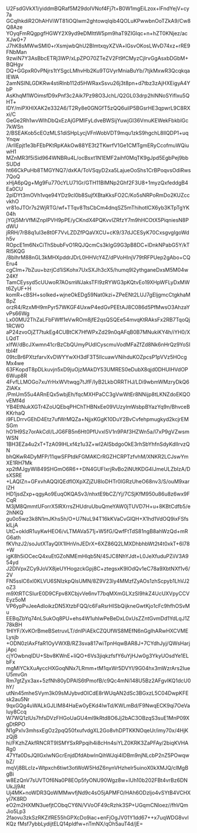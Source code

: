 U2FsdGVkX1/yiddmBQRaf5M29doIVNof4Fj7t+B0W1mgEiLzox+lFndYejV+cy7a
GCqIhkdiR2OhAHViWT81iOQlwm2ghtowqlqib4QOLuKPwwbnOoTZkA9/Cw8Q8Aze
YOyqFmRQgpgfHGWY2X9yd9eDMIttW5pm9haT9ZIGlqc+n+hZT0KNjez/acXJw0+7
J7hK8sMWwSMI0+rXsmjwbQhU2BlmtxqyXZVA+lGsvOKosLWvD74xz+rRE9FNbMan
9zwiN7Y3AsBbcETRj3WP/xLpZPO70ZTeZV2Ft9fCMyzCjIrvGgAsxbDGbM+BQHgv
DQ+GGpxR0vPNjrs1tYSgcLMhvHb2Ku9TGVyrMniaBuYb/7tjkMxwR3QcqkqaIEWA
2amNSINLGDKRw4stiRlnb112d5HWRaxSsvu26j3t8pn+d7tbz3zAjHXEigyA4YbP
AsKhqM1WOimsfD9xPnf3c2Aik7Pz98O3JchL/Q2GL03drp2hlNNoSYiflxu5QHT+
lDY/miPXHlXAK2e332A6/T2Ry8e0GNGfT5zQQ6uiIP5BGsrHE3qpwrL9C8RXxi/C
GeGe2Rh1wvWIhDbQxEzAjGPMIFyLdveBWSijYuwjGl36VmuKEWekFbkblGc7kWSn
2/BSEAKob5cEOzMLS1diSHpLycjVFnWobVDT9mqu1zkS9hgchL8lIQDP1+uqYnqw
/ArllEpjt1e3bFEbPKtRpKAkOw88YE3t2TKwrfV1Ge1CMTgmERyCcofmuWQiuwH1
MZnMR3f5iSid964WNBRu4L/ocBsxt1N1EMF2aihf0MqTK9gJpd5EgbPej9bbSUDd
ht66CkPuHb8TMGYNQ7/dxKA/ToVSqyD2xa5LajueOoShs1CrBPoqvsOdiRws7QoQ
xHjA6pQg+Mg9Fu770cYLU71Gr/GTH11BlMNp2Ghf2F3U8+1myzQxfeddgB4Ea0CU
2plDYt3mOVh1vqe94YDz9cl0b8SujfXBtaKksFO2C/Ko5sNRPoRmDo2KUZccvkhO
vr81oJTOr7s2WjRTG/wf+TTqv8TtsCbCm4dnqSZ5mThihotlCX6yb3KTpTgYK04h
jYGj5MrVfMiZnplPVH9pPE/yCKndX4PQKvvIZRfzY7m9hHCOtX5PiqniesN8PdWU
jRRH/7rB8q1uI3e8t0F7VvLZDZfPQaVXCU+cK9/37dJCESyK70CxsgvgIgoWdh5v
ROpcE1m6NxCiThSbubFvO1RQJQcmCs3kIgG9G3pB8DC+lDnkNPabG5Y/kTRI5KQG
/8bIhrM88nGL3kMHXpddrJDrL0HHVcY4Z/dPVoHInjV79tRFPUep2gAbo+CQEru4
cgCIm+7bZuu+bzrjCd1iSKohx7UxSXJh3cX5/humq9l2ythganeDxsM5M04w24Kf
TamCEysyd5cUUwoR7AOsmWJaksTFI9zRYWG3pKQtvEo19XHpWFLyDxMWt6ZyUF+H
komR+cBSH+soIked+wjneOkEDg59Nat0kzi+ZPeENt2LUJ7gEljgmcCtgkhaMBpZ
orzR4/RzxMH9mPyr57WKGF4UxwP4edGvPEEtAJ8C086d5PfMwsO3AhzaYvPs66Wg
Lx00MU2ThZaLFbFWff1eVwROm8jfE2qsQSQEe54mvqKtRAksFx2RB7TqoQj1RCWO
aP24zvoOjZT7tukEg4CUBtCK7HfWPxZd29n0qAFqB0B7MNukiKY4h/iYH0/XLQdT
xIfW/dBcJXwmn41crBzCbQUmyPUdICyscmuVodMFaZfZd8Nk6nHrQz9YoSItbI4f
09tcBr6PXtzfarvXvDWYYwXH3dF3T5lIcuawVNihduKOZpcsP1pVVz5HOcgMx4we
63FKopdT8pDLkuvjn5xD9juOjzMAkDY53UMRES0eDubX8qjd0DHUlHVdOP6Wup8R
4FvfLLMOGo7xuYrHxWVtwqg7tJfF/IyB2LkbORRTHJ/LDi9wbmWMzryDkQ6ZIAKx
/PmUm55u4ARnEQx5wbjEh/fqcMXHPaCC3gVwWtEr8NNijp8tLKNZdoEKQOvEMf4d
YB4EtNukXGTr4ZoUQEbqPHChTHBNxEe09VUzylmWsbpBYazYq9n/BhvceBKKrhaQ
i9FLDrrvGEhD4Etz7ufWrMQZa+NjjxKGgK10DuY2BvCvfehpmugkyd2kcjrEMSGm
hO1H9Sz7orAkCdI/LJG6FB5n6Ht0PfUvxl5V1n9PAf3HZWn5a/l7xP9gVZwsmWSN
1BH3EZa4u2xT+TzA09lHLxf4z1u3Z+wI2AlSbdgoOkE3rhSbYhfnSdyKdIIrvzQN
bhQKwR4DyMFP/11qwSFPtdkFGMAKCrRGZHCRPTzfvhM/XNKR2LCJswYmXE1RH7Mk
xp2tMJgyWI849SHGmO6R6++DN4GUFIxrjRvBo2iNUtKDG4IJmeULZbIzA/DsXSRE
+LAQIZn+GFxvhAQQIQEdflOXpXZjZU8loDHTr0lGRzUheO68nv3/S/ouM9xarlZH
HD1jsdZxp+qgyAo9EuqOKQASv3/nhxtE9bCZ/Yj/7CSjKfM950u86u8z6wx9FCqR
M3jM8QmmtUForrX5lRXrrsZHUdruUbuQmeYAW0jTUVD7H+u+8KBtCdfb5/e2hNKQ
gu0o5wz3k8N1mJKhs5h/O+U7NuL94T16kKVaCvGlQH+X1hd1VdOQ9ixFSfsklLjA
UtC+okldR1uyKwHEO6/vLTMAVa571j+W5fG/QwfFtTdS81ngB8ahWzQd+mRG6ath
fKVhzJ2/soJutXTayQlX1lHnVnJEDrX+6XZ86Q2LMXDhbhbWt2t4t0xkT+6I78+W
igK8h5iOCecQ4xuEtGZoNMEmHlqb5N/4SJC8NhYJdt+L0JeXfuduPZiiV3A954yd
J2DlVpxZCy9JoVX8jeUYHogzckGpj8C+ztegsxK9lOdQv1eC78a9XbtNXf1v6/2V
FN5sslC6xl0KLVU6SNIzkpQlsUMN/8Z9V23ly4MMzfZyAOs1zhScpyb1LhVJ2oZ3
m9XtRTCSIurE0D9CFpv8XCbjvVe6nvT7bqMXmGLXzSl9hkZ4UcUXVpyCCVEyz5oM
VP6ypPvJeeAdIoikzDN5XtzbFQQ/c6FaRsrHISbQijkneGwtKjo1cFc9hfhOSvMu
EEBqZbYq74nLSukOq8PU+ehs4W1uhIwPeBeDxL0xUsZZntGvmDd1YdLqJ1Z78kBH
1HlYF/XvKOrBmeBSetruvLT/dnlPiAEkCZQUfWS8MEfN6nGgIhARwHXCVMELysjb
+ODN0zIAxFfaR1OyVWXB/RZ3sva817wiTpnHqwBAR8J+7CYdhJyj/QWsHarjjApc
cjYOwbnqIDU+Sbv8KWnE+liQO+6Vs3jiqkzfsfY6uYjHJw0g3YkyUOsdYe1ELbFx
mgMlYCkXuAyccHXGoqNNx7LRmm+tM1qxWr5DVYl/9G04hx3mWzrArs2IueU5mvGn
Rm7gtZyx3ax+5zfNh80yDPAlS6tPmofB/c9Qc4mNi148U5Bz2AFgvIKQ1dcU0hY/
utNn45mheSVym3k09sMJybvdOICdE8rWUqAN2dSc3BGxzL5C04DwpKFEsk2au5Nr
9qxGQg4uWALkGJLIM84HaEw0yEKd4IwTd/KWLmBd/F9NwqECK9qi7OeVaIuy8Ccq
W7WQ1zlUs7hfsDVzFHGoUaGU4ml9kRtd8O6Jj2bAC3OBzqS3suE1MnP09XgDtRPO
N1gPxIv3mhsxEgOz2pqQ50fxufvdgXL2Go8vhDPTKKNOqeUr/imy70x/4HjKzQjB
hi/FKzhZAkfRNCRT9ISMYSxRPpqih4i8cHn4siYLZ0KRK3ZaPFAy/2biqKVHARg0
47Yfa0DsJQllGxlwNGcrEnjdDfdAbwlnQihWJqi4IDBm9njNLcbP2nZ5POwqwbZ/
mqVj8BLcIz+Wtpxch6tiwt3otWoW5HdZ6nynVHzhelr5uinoX0kXMJQ/clMgBgBi
w8EzQnV7sUVTOf6Na0P8EOp5fyONU90Wgz8w+lUh10b202FBt4vrBz6DNUkJj9At
Uj4MK+noWDR3QoWMMwvfjNd9c4sO5jAPMFO/HAh6ODzljo4vSYtB4VCHXyl7K8RD
eO2m2HXMN3uefjtCObqCY6N/VVoOF49cRzhk3SP+UGqmCNloez//fhVQmJio5Lp3
2faovu3zkSzRKZifRE55hGPXcDo9iac+enFjOgJV01Y1dd67++x7uqWDG8vvlKQz
fMsf7ybbLydijtELQ14pldfw+nTmNX/qOh5auT4d/jE=
